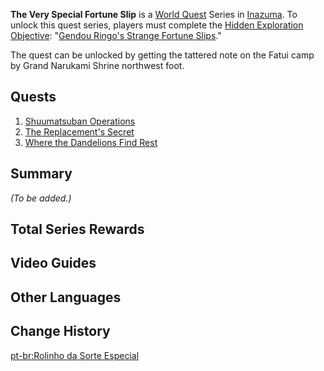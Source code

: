 {{Stub|Summary}}
{{Chapter Infobox
|type          = World
|image         = World Quest The Very Special Fortune Slip.png
|region        = Inazuma
|area          = Narukami Island
|hiddenExplorationObjectiveReq = [[Gendou Ringo's Strange Fortune Slips]]
}}
'''The Very Special Fortune Slip''' is a [[World Quest]] Series in [[Inazuma]]. To unlock this quest series, players must complete the [[Hidden Exploration Objective]]: "[[Gendou Ringo's Strange Fortune Slips]]."

The quest can be unlocked by getting the tattered note on the Fatui camp by Grand Narukami Shrine northwest foot.

==Quests==
# [[Shuumatsuban Operations]]
# [[The Replacement's Secret]]
# [[Where the Dandelions Find Rest]]

==Summary==
''(To be added.)''

==Total Series Rewards==
{{Event Rewards
|type = Quest
|Adventure EXP = 1000
|Mora = 90,000
|Primogem = 120
|Hero's Wit = 9
|Mystic Enhancement Ore = 12
|Lyudochka's Fortune Slip
|sort = Adventure EXP,Primogem,Hero's Wit,Mystic Enhancement Ore,Mora,Lyudochka's Fortune Slip
}}
==Video Guides==
{{EVT
|video1   = prxHjpv9WYw
|caption1 = The Very Special Fortune Slip (Complete)
}}

==Other Languages==
{{Other Languages
|en      = The Very Special Fortune Slip
|zhs     = 特别的御神签
|zhs_rm  = Tèbié de Yù Shén Qiān
|zht     = 特別的御神籤
|zht_rm  = Tèbié de Yù Shén Qiān
|zh_tl   = The Special Fortune Slip
|ja      = 特別なおみくじ
|ja_rm   = Tokubetsu na Omikuji
|ja_tl   = The Special Fortune Slip
|ko      = 특별한 점괘
|ko_rm   = Teukbyeolhan Jeomgwae
|ko_tl   = The Special Fortune Slip
|es      = Un papel de la fortuna muy peculiar
|es_tl   = A Very Peculiar Fortune Slip
|fr      = L'omikuji très spécial
|fr_tl   = The Very Special {{w|Omikuji}}
|ru      = Особый гадальный листок
|ru_tl   = The Special Fortune Slip
|th      = ใบเซียมซีพิเศษ
|th_rm   = 
|th_tl   = 
|vi      = Thẻ {{tt|Ngự Thần|御神}} {{tt|Đặc Biệt|特別}}
|vi_tl   = The Special Fortune Slip
|de      = Der besondere Orakelzettel
|de_tl   = The Special Oracle Slip
|id      = Slip Keberuntungan Spesial
|id_tl   = Special Fortune Slip
|pt      = Rolinho da Sorte Especial
|pt_tl   = 
|tr      = Çok Özel Fal Kağıdı
|tr_tl   = 
|it      = L'omikuji molto speciale
|it_tl   = 
}}

==Change History==
{{Change History|2.4}}

[[pt-br:Rolinho da Sorte Especial]]